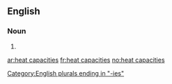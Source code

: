 ==English==

===Noun===
{{head|en|plural|head=[[heat]] [[capacities]]}}

# {{plural of|heat capacity|lang=en|nocat=1}}

[[Category:English plurals ending in "-ies"]]

[[ar:heat capacities]]
[[fr:heat capacities]]
[[no:heat capacities]]